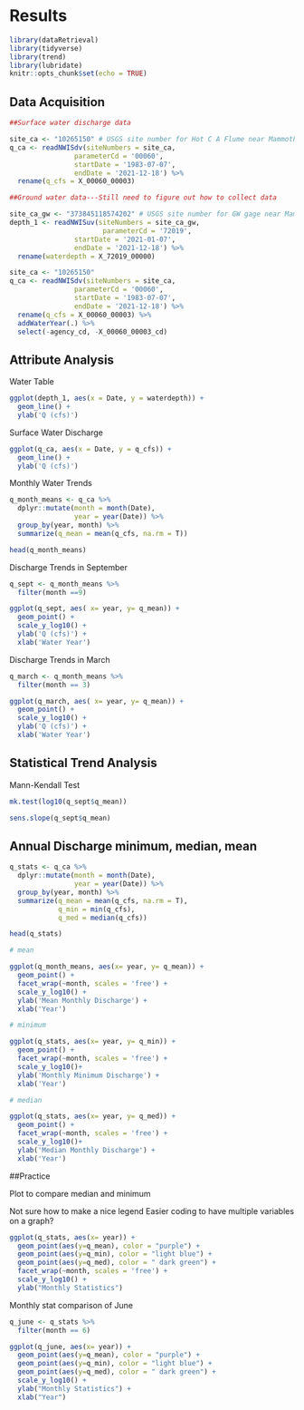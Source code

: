 # Results  

```r

library(dataRetrieval)
library(tidyverse)
library(trend)
library(lubridate)
knitr::opts_chunk$set(echo = TRUE)

```


## Data Acquisition 

```r
##Surface water discharge data

site_ca <- "10265150" # USGS site number for Hot C A Flume near Mammoth Lakes
q_ca <- readNWISdv(siteNumbers = site_ca, 
                parameterCd = '00060', 
                startDate = '1983-07-07', 
                endDate = '2021-12-18') %>% 
  rename(q_cfs = X_00060_00003)
```


```r
##Ground water data---Still need to figure out how to collect data

site_ca_gw <- "373845118574202" # USGS site number for GW gage near Mammoth Lakes
depth_1 <- readNWISuv(siteNumbers = site_ca_gw,
                       parameterCd = '72019',
                startDate = '2021-01-07', 
                endDate = '2021-12-18') %>%
  rename(waterdepth = X_72019_00000)
```


```r

site_ca <- "10265150" 
q_ca <- readNWISdv(siteNumbers = site_ca, 
                parameterCd = '00060', 
                startDate = '1983-07-07', 
                endDate = '2021-12-18') %>% 
  rename(q_cfs = X_00060_00003) %>%
  addWaterYear(.) %>%
  select(-agency_cd, -X_00060_00003_cd)


```

## Attribute Analysis

Water Table 

```r
ggplot(depth_1, aes(x = Date, y = waterdepth)) + 
  geom_line() + 
  ylab('Q (cfs)')
```

Surface Water Discharge

```r
ggplot(q_ca, aes(x = Date, y = q_cfs)) + 
  geom_line() + 
  ylab('Q (cfs)')
```

Monthly Water Trends

```r

q_month_means <- q_ca %>%
  dplyr::mutate(month = month(Date),
                year = year(Date)) %>%
  group_by(year, month) %>%
  summarize(q_mean = mean(q_cfs, na.rm = T))

head(q_month_means) 

```

Discharge Trends in September

```r

q_sept <- q_month_means %>%
  filter(month ==9)

ggplot(q_sept, aes( x= year, y= q_mean)) +
  geom_point() + 
  scale_y_log10() +
  ylab('Q (cfs)') +
  xlab('Water Year') 

```

Discharge Trends in March

```r

q_march <- q_month_means %>%
  filter(month == 3)

ggplot(q_march, aes( x= year, y= q_mean)) +
  geom_point() + 
  scale_y_log10() +
  ylab('Q (cfs)') +
  xlab('Water Year') 
```

## Statistical Trend Analysis

Mann-Kendall Test
```r

mk.test(log10(q_sept$q_mean))

sens.slope(q_sept$q_mean)

```


## Annual Discharge minimum, median, mean  

```r
q_stats <- q_ca %>%
  dplyr::mutate(month = month(Date),
                year = year(Date)) %>%
  group_by(year, month) %>%
  summarize(q_mean = mean(q_cfs, na.rm = T),
            q_min = min(q_cfs),
            q_med = median(q_cfs))

head(q_stats)

```


```r
# mean

ggplot(q_month_means, aes(x= year, y= q_mean)) +
  geom_point() +
  facet_wrap(~month, scales = 'free') + 
  scale_y_log10() +
  ylab('Mean Monthly Discharge') + 
  xlab('Year')

```

```r
# minimum

ggplot(q_stats, aes(x= year, y= q_min)) +
  geom_point() +
  facet_wrap(~month, scales = 'free') +
  scale_y_log10()+
  ylab('Monthly Minimum Discharge') + 
  xlab('Year')

```

```r
# median

ggplot(q_stats, aes(x= year, y= q_med)) +
  geom_point() +
  facet_wrap(~month, scales = 'free') +
  scale_y_log10()+
  ylab('Median Monthly Discharge') + 
  xlab('Year')

```



##Practice

Plot to compare median and minimum 

Not sure how to make a nice legend 
Easier coding to have multiple variables on a graph?

```r

ggplot(q_stats, aes(x= year)) +
  geom_point(aes(y=q_mean), color = "purple") +
  geom_point(aes(y=q_min), color = "light blue") +
  geom_point(aes(y=q_med), color = " dark green") +
  facet_wrap(~month, scales = 'free') +
  scale_y_log10() +
  ylab("Monthly Statistics") 

```

Monthly stat comparison of June

```r
q_june <- q_stats %>%
  filter(month == 6)

ggplot(q_june, aes(x= year)) +
  geom_point(aes(y=q_mean), color = "purple") +
  geom_point(aes(y=q_min), color = "light blue") +
  geom_point(aes(y=q_med), color = " dark green") +
  scale_y_log10() +
  ylab("Monthly Statistics") +
  xlab("Year")
```

